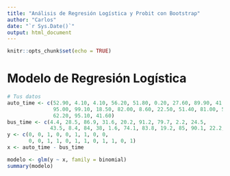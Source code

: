 ```yaml
---
title: "Análisis de Regresión Logística y Probit con Bootstrap"
author: "Carlos"
date: "`r Sys.Date()`"
output: html_document
---
```


```r
knitr::opts_chunk$set(echo = TRUE)
```

# Modelo de Regresión Logística

```r
# Tus datos
auto_time <- c(52.90, 4.10, 4.10, 56.20, 51.80, 0.20, 27.60, 89.90, 41.50,
               95.00, 99.10, 18.50, 82.00, 8.60, 22.50, 51.40, 81.00, 51.00,
               62.20, 95.10, 41.60)
bus_time <- c(4.4, 28.5, 86.9, 31.6, 20.2, 91.2, 79.7, 2.2, 24.5,
              43.5, 8.4, 84, 38, 1.6, 74.1, 83.8, 19.2, 85, 90.1, 22.2, 91.5)
y <- c(0, 0, 1, 0, 0, 1, 1, 0, 0,
       0, 0, 1, 1, 0, 1, 1, 0, 1, 1, 0, 1)
x <- auto_time - bus_time

modelo <- glm(y ~ x, family = binomial)
summary(modelo)
```

<!-- Más secciones serán añadidas en el archivo completo -->
